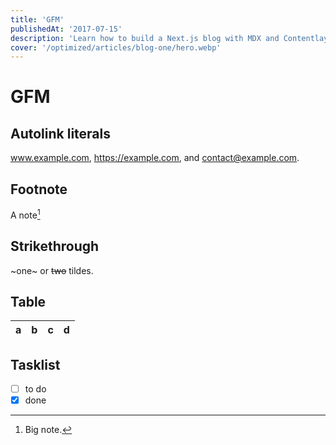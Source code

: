 ```yaml
---
title: 'GFM'
publishedAt: '2017-07-15'
description: 'Learn how to build a Next.js blog with MDX and Contentlayer!'
cover: '/optimized/articles/blog-one/hero.webp'
---
```


# GFM

## Autolink literals

www.example.com, https://example.com, and contact@example.com.

## Footnote

A note[^1]

[^1]: Big note.

## Strikethrough

~one~ or ~~two~~ tildes.

## Table

| a | b  |  c |  d  |
| - | :- | -: | :-: |

## Tasklist

* [ ] to do
* [x] done